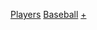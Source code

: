 {{Commons category|Olympic baseball players}}
[[Category:奧林匹克運動會棒球比賽|Players]]
[[Category:夏季奧運各項目運動員|Baseball]]
[[Category:國家棒球隊球員|+]]